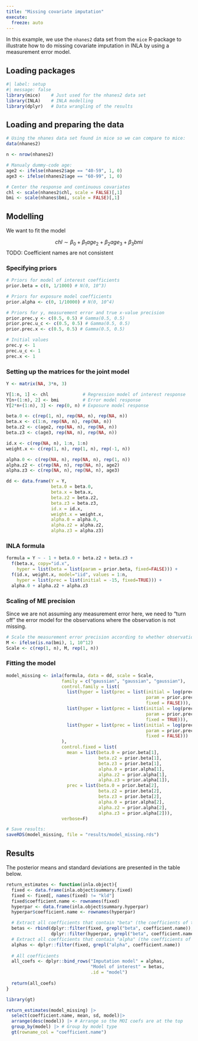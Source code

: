 ```yaml
---
title: "Missing covariate imputation"
execute: 
  freeze: auto
---
```



In this example, we use the `nhanes2` data set from the `mice` R-package to illustrate how to do missing covariate imputation in INLA by using a measurement error model.

## Loading packages

```r
#| label: setup
#| message: false
library(mice)    # Just used for the nhanes2 data set
library(INLA)    # INLA modelling
library(dplyr)   # Data wrangling of the results
```

## Loading and preparing the data

```r
# Using the nhanes data set found in mice so we can compare to mice:
data(nhanes2)

n <- nrow(nhanes2)

# Manualy dummy-code age:
age2 <- ifelse(nhanes2$age == "40-59", 1, 0)
age3 <- ifelse(nhanes2$age == "60-99", 1, 0)

# Center the response and continuous covariates
chl <- scale(nhanes2$chl, scale = FALSE)[,1]
bmi <- scale(nhanes$bmi, scale = FALSE)[,1]

```

## Modelling

We want to fit the model

$$
chl \sim \beta_0 + \beta_1 age_2 + \beta_2 age_3 + \beta_3 bmi
$$
TODO: Coefficient names are not consistent

### Specifying priors

```r
# Priors for model of interest coefficients
prior.beta = c(0, 1/1000) # N(0, 10^3)

# Priors for exposure model coefficients
prior.alpha <- c(0, 1/10000) # N(0, 10^4) 

# Priors for y, measurement error and true x-value precision
prior.prec.y <- c(0.5, 0.5) # Gamma(0.5, 0.5)
prior.prec.u_c <- c(0.5, 0.5) # Gamma(0.5, 0.5)
prior.prec.x <- c(0.5, 0.5) # Gamma(0.5, 0.5) 

# Initial values
prec.y <- 1
prec.u_c <- 1
prec.x <- 1
```


### Setting up the matrices for the joint model

```r
Y <- matrix(NA, 3*n, 3)

Y[1:n, 1] <- chl             # Regression model of interest response
Y[n+(1:n), 2] <- bmi         # Error model response
Y[2*n+(1:n), 3] <- rep(0, n) # Exposure model response

beta.0 <- c(rep(1, n), rep(NA, n), rep(NA, n))
beta.x <- c(1:n, rep(NA, n), rep(NA, n))
beta.z2 <- c(age2, rep(NA, n), rep(NA, n))
beta.z3 <- c(age3, rep(NA, n), rep(NA, n))

id.x <- c(rep(NA, n), 1:n, 1:n) 
weight.x <- c(rep(1, n), rep(1, n), rep(-1, n))

alpha.0 <- c(rep(NA, n), rep(NA, n), rep(1, n))
alpha.z2 <- c(rep(NA, n), rep(NA, n), age2)
alpha.z3 <- c(rep(NA, n), rep(NA, n), age3)

dd <- data.frame(Y = Y, 
                 beta.0 = beta.0,
                 beta.x = beta.x,
                 beta.z2 = beta.z2,
                 beta.z3 = beta.z3,
                 id.x = id.x,
                 weight.x = weight.x,
                 alpha.0 = alpha.0,
                 alpha.z2 = alpha.z2,
                 alpha.z3 = alpha.z3)
```

### INLA formula
```r
formula = Y ~ - 1 + beta.0 + beta.z2 + beta.z3 + 
  f(beta.x, copy="id.x", 
    hyper = list(beta = list(param = prior.beta, fixed=FALSE))) +
  f(id.x, weight.x, model="iid", values = 1:n, 
    hyper = list(prec = list(initial = -15, fixed=TRUE))) +
  alpha.0 + alpha.z2 + alpha.z3
```

### Scaling of ME precision

Since we are not assuming any measurement error here, we need to "turn off" the error model for the observations where the observation is not missing. 
```r
# Scale the measurement error precision according to whether observations are missing or not (1 if missing, large if not missing)
M <- ifelse(is.na(bmi), 1, 10^12)
Scale <- c(rep(1, n), M, rep(1, n))
```

### Fitting the model
```r
model_missing <- inla(formula, data = dd, scale = Scale,
                     family = c("gaussian", "gaussian", "gaussian"),
                     control.family = list(
                       list(hyper = list(prec = list(initial = log(prec.y), 
                                                     param = prior.prec.y, 
                                                     fixed = FALSE))),
                       list(hyper = list(prec = list(initial = log(prec.u_c), 
                                                     param = prior.prec.u_c, 
                                                     fixed = TRUE))),
                       list(hyper = list(prec = list(initial = log(prec.x), 
                                                     param = prior.prec.x, 
                                                     fixed = FALSE)))
                     ),
                     control.fixed = list(
                       mean = list(beta.0 = prior.beta[1], 
                                   beta.z2 = prior.beta[1], 
                                   beta.z3 = prior.beta[1],  
                                   alpha.0 = prior.alpha[1], 
                                   alpha.z2 = prior.alpha[1],
                                   alpha.z3 = prior.alpha[1]), 
                       prec = list(beta.0 = prior.beta[2], 
                                   beta.z2 = prior.beta[2], 
                                   beta.z3 = prior.beta[2],  
                                   alpha.0 = prior.alpha[2], 
                                   alpha.z2 = prior.alpha[2],
                                   alpha.z3 = prior.alpha[2])),
                     verbose=F)
```


```r
# Save results:
saveRDS(model_missing, file = "results/model_missing.rds")
```

## Results

The posterior means and standard deviations are presented in the table below.

```r
return_estimates <- function(inla.object){
  fixed <- data.frame(inla.object$summary.fixed)
  fixed <- fixed[, names(fixed) != "kld"]
  fixed$coefficient.name <- rownames(fixed)
  hyperpar <- data.frame(inla.object$summary.hyperpar)
  hyperpar$coefficient.name <- rownames(hyperpar)

  # Extract all coefficients that contain "beta" (the coefficients of the model of interest)
  betas <- rbind(dplyr::filter(fixed, grepl("beta", coefficient.name)),
                 dplyr::filter(hyperpar, grepl("beta", coefficient.name)))
  # Extract all coefficients that contain "alpha" (the coefficients of the imputation model)
  alphas <- dplyr::filter(fixed, grepl("alpha", coefficient.name))
  
  # All coefficients
  all_coefs <- dplyr::bind_rows("Imputation model" = alphas, 
                                "Model of interest" = betas, 
                                .id = "model")
  
  return(all_coefs)
}
```

```r
library(gt)

return_estimates(model_missing) |> 
  select(coefficient.name, mean, sd, model)|> 
  arrange(desc(model)) |> # Arrange so the MOI coefs are at the top
  group_by(model) |> # Group by model type
  gt(rowname_col = "coefficient.name")
```
